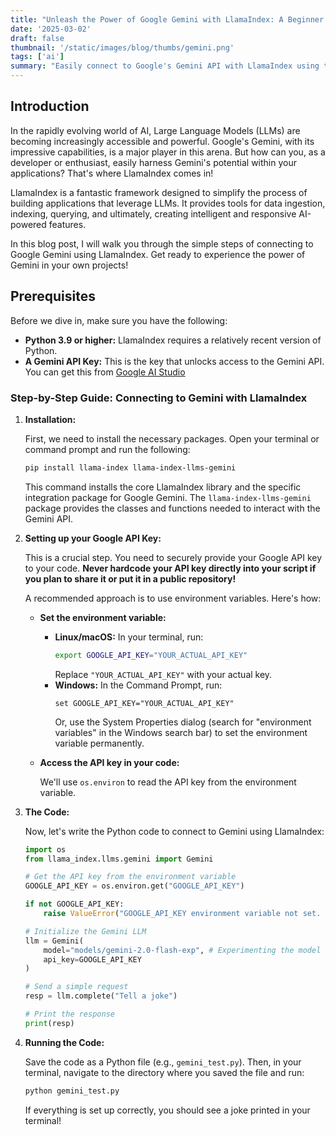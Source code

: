 ```yaml
---
title: "Unleash the Power of Google Gemini with LlamaIndex: A Beginner's Guide"
date: '2025-03-02'
draft: false
thumbnail: '/static/images/blog/thumbs/gemini.png'
tags: ['ai']
summary: "Easily connect to Google's Gemini API with LlamaIndex using this quickstart guide, empowering you to build AI applications in minutes."
---
```



## Introduction

In the rapidly evolving world of AI, Large Language Models (LLMs) are becoming increasingly accessible and powerful. Google's Gemini, with its impressive capabilities, is a major player in this arena. But how can you, as a developer or enthusiast, easily harness Gemini's potential within your applications?  That's where LlamaIndex comes in!

LlamaIndex is a fantastic framework designed to simplify the process of building applications that leverage LLMs.  It provides tools for data ingestion, indexing, querying, and ultimately, creating intelligent and responsive AI-powered features.

In this blog post, I will walk you through the simple steps of connecting to Google Gemini using LlamaIndex.  Get ready to experience the power of Gemini in your own projects!

## Prerequisites

Before we dive in, make sure you have the following:

*   **Python 3.9 or higher:**  LlamaIndex requires a relatively recent version of Python.
*   **A Gemini API Key:**  This is the key that unlocks access to the Gemini API. You can get this from [Google AI Studio](https://aistudio.google.com/)

### Step-by-Step Guide: Connecting to Gemini with LlamaIndex

1.  **Installation:**

    First, we need to install the necessary packages. Open your terminal or command prompt and run the following:

    ```bash
    pip install llama-index llama-index-llms-gemini
    ```

    This command installs the core LlamaIndex library and the specific integration package for Google Gemini.  The `llama-index-llms-gemini` package provides the classes and functions needed to interact with the Gemini API.

2.  **Setting up your Google API Key:**

    This is a crucial step.  You need to securely provide your Google API key to your code.  **Never hardcode your API key directly into your script if you plan to share it or put it in a public repository!**

    A recommended approach is to use environment variables.  Here's how:

    *   **Set the environment variable:**
        *   **Linux/macOS:**  In your terminal, run:
            ```bash
            export GOOGLE_API_KEY="YOUR_ACTUAL_API_KEY"
            ```
            Replace `"YOUR_ACTUAL_API_KEY"` with your actual key.
        *   **Windows:** In the Command Prompt, run:
            ```
            set GOOGLE_API_KEY="YOUR_ACTUAL_API_KEY"
            ```
            Or, use the System Properties dialog (search for "environment variables" in the Windows search bar) to set the environment variable permanently.

    *   **Access the API key in your code:**

        We'll use `os.environ` to read the API key from the environment variable.

3.  **The Code:**

    Now, let's write the Python code to connect to Gemini using LlamaIndex:

    ```python
    import os
    from llama_index.llms.gemini import Gemini

    # Get the API key from the environment variable
    GOOGLE_API_KEY = os.environ.get("GOOGLE_API_KEY")

    if not GOOGLE_API_KEY:
        raise ValueError("GOOGLE_API_KEY environment variable not set.  Please set it before running this script.")

    # Initialize the Gemini LLM
    llm = Gemini(
        model="models/gemini-2.0-flash-exp", # Experimenting the model
        api_key=GOOGLE_API_KEY
    )

    # Send a simple request
    resp = llm.complete("Tell a joke")

    # Print the response
    print(resp)
    ```


4.  **Running the Code:**

    Save the code as a Python file (e.g., `gemini_test.py`).  Then, in your terminal, navigate to the directory where you saved the file and run:

    ```bash
    python gemini_test.py
    ```

    If everything is set up correctly, you should see a joke printed in your terminal!